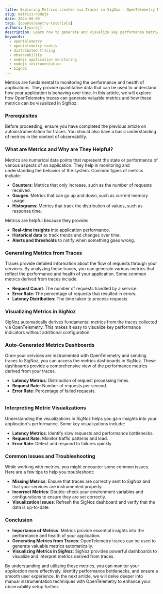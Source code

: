 ---
title: Exploring Metrics created via Traces in SigNoz - OpenTelemetry NodeJS
slug: metrics-nodejs
date: 2024-06-05
tags: [opentelemetry-tutorials]
authors: [yuvraj]
description: Learn how to generate and visualize key performance metrics from OpenTelemetry traces using SigNoz. This guide covers the importance of metrics, how to derive them from traces, and how to interpret them for effective application monitoring
keywords: 
  - opentelemetry
  - opentelemetry nodejs
  - distributed tracing
  - observability
  - nodejs application monitoring
  - nodejs instrumentation
  - signoz
---

<head>
  <link rel="canonical" href="https://signoz.io/opentelemetry/metrics-nodejs/"/>
</head>

<ArticleSeriesTop seriesKey="opentelemetry-nodejs" currentSlug="metrics-nodejs" />

Metrics are fundamental to monitoring the performance and health of applications. They provide quantitative data that can be used to understand how your application is behaving over time. In this article, we will explore how OpenTelemetry traces can generate valuable metrics and how these metrics can be visualized in SigNoz.

### Prerequisites

Before proceeding, ensure you have completed the previous article on autoinstrumentation for traces. You should also have a basic understanding of metrics in the context of observability.

### What are Metrics and Why are They Helpful?

Metrics are numerical data points that represent the state or performance of various aspects of an application. They help in monitoring and understanding the behavior of the system. Common types of metrics include:

- **Counters**: Metrics that only increase, such as the number of requests received.
- **Gauges**: Metrics that can go up and down, such as current memory usage.
- **Histograms**: Metrics that track the distribution of values, such as response time.

Metrics are helpful because they provide:

- **Real-time insights** into application performance.
- **Historical data** to track trends and changes over time.
- **Alerts and thresholds** to notify when something goes wrong.

### Generating Metrics from Traces

Traces provide detailed information about the flow of requests through your services. By analyzing these traces, you can generate various metrics that reflect the performance and health of your application. Some common metrics derived from traces include:

- **Request Count**: The number of requests handled by a service.
- **Error Rate**: The percentage of requests that resulted in errors.
- **Latency Distribution**: The time taken to process requests.

### Visualizing Metrics in SigNoz

SigNoz automatically derives fundamental metrics from the traces collected via OpenTelemetry. This makes it easy to visualize key performance indicators without additional configuration.

### Auto-Generated Metrics Dashboards

Once your services are instrumented with OpenTelemetry and sending traces to SigNoz, you can access the metrics dashboards in SigNoz. These dashboards provide a comprehensive view of the performance metrics derived from your traces.

- **Latency Metrics**: Distribution of request processing times.
- **Request Rate**: Number of requests per second.
- **Error Rate**: Percentage of failed requests.


<figure data-zoomable align='center'>
  <img className="box-shadowed-image"
  alt=""  
  src="/img/blog/2024/06/metrics-nodejs-dashboards.webp"
  />
</figure>

### Interpreting Metric Visualizations

Understanding the visualizations in SigNoz helps you gain insights into your application's performance. Some key visualizations include:

- **Latency Metrics**: Identify slow requests and performance bottlenecks.
- **Request Rate**: Monitor traffic patterns and load.
- **Error Rate**: Detect and respond to failures quickly.

### Common Issues and Troubleshooting

While working with metrics, you might encounter some common issues. Here are a few tips to help you troubleshoot:

- **Missing Metrics**: Ensure that traces are correctly sent to SigNoz and that your services are instrumented properly.
- **Incorrect Metrics**: Double-check your environment variables and configurations to ensure they are set correctly.
- **Visualization Issues**: Refresh the SigNoz dashboard and verify that the data is up-to-date.

### Conclusion

- **Importance of Metrics**: Metrics provide essential insights into the performance and health of your application.
- **Generating Metrics from Traces**: OpenTelemetry traces can be used to generate valuable metrics automatically.
- **Visualizing Metrics in SigNoz**: SigNoz provides powerful dashboards to visualize and interpret metrics derived from traces.

By understanding and utilizing these metrics, you can monitor your application more effectively, identify performance bottlenecks, and ensure a smooth user experience. In the next article, we will delve deeper into manual instrumentation techniques with OpenTelemetry to enhance your observability setup further.

<ArticleSeriesBottom seriesKey="opentelemetry-nodejs" currentSlug="metrics-nodejs" />